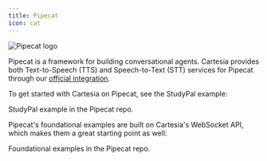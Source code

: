 ---
title: Pipecat
icon: cat
---
<Frame background="subtle">
  <img src="/assets/images/pipecat.png" alt="Pipecat logo" />
</Frame>

Pipecat is a framework for building conversational agents. Cartesia provides both Text-to-Speech (TTS) and Speech-to-Text (STT) services for Pipecat through our [official integration](https://github.com/pipecat-ai/pipecat/tree/main/src/pipecat/services/cartesia).

To get started with Cartesia on Pipecat, see the StudyPal example:

<Card title="Pipecat > Examples > StudyPal" icon="github" href="https://github.com/pipecat-ai/pipecat/tree/main/examples/studypal">
    StudyPal example in the Pipecat repo.
</Card>

Pipecat's foundational examples are built on Cartesia's WebSocket API, which makes them a great starting point as well:

<Card title="Pipecat > Examples > Foundational" icon="github" href="https://github.com/pipecat-ai/pipecat/tree/main/examples/foundational">
    Foundational examples in the Pipecat repo.
</Card>
